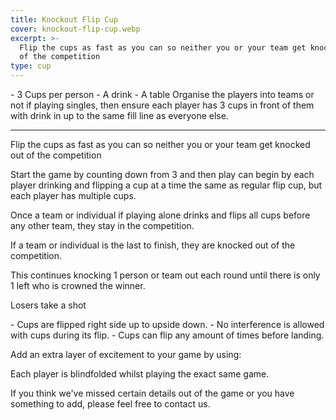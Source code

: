 ```yaml
---
title: Knockout Flip Cup
cover: knockout-flip-cup.webp
excerpt: >-
  Flip the cups as fast as you can so neither you or your team get knocked out
  of the competition
type: cup
---
```


<GameHero
  cover="/BeerGoggleGames/images/knockout-flip-cup.webp"
  alt="Knockout Flip Cup"
/>

<GameSection title="Equipment" icon="/BeerGoggleGames/images/liquor.webp">
-   3 Cups per person
-   A drink
-   A table
</GameSection>

<GameSection title="Setup" icon="/BeerGoggleGames/images/settings.webp">
Organise the players into teams or not if playing singles, then ensure each player has 3 cups in front of them with drink in up to the same fill line as everyone else.

* * *
</GameSection>

<GameSection title="Aim of the Game" icon="/BeerGoggleGames/images/target.webp">
<p>Flip the cups as fast as you can so neither you or your team get knocked out of the competition</p>
</GameSection>

<GameSection title="How to Play" icon="/BeerGoggleGames/images/question.webp">
Start the game by counting down from 3 and then play can begin by each player drinking and flipping a cup at a time the same as regular flip cup, but each player has multiple cups.

Once a team or individual if playing alone drinks and flips all cups before any other team, they stay in the competition.

If a team or individual is the last to finish, they are knocked out of the competition.

This continues knocking 1 person or team out each round until there is only 1 left who is crowned the winner.

Losers take a shot
</GameSection>

<GameSection title="Rules" icon="/BeerGoggleGames/images/rules.webp">
-   Cups are flipped right side up to upside down.
-   No interference is allowed with cups during its flip.
-   Cups can flip any amount of times before landing.
</GameSection>

<GameSection title="Special Edition" icon="/BeerGoggleGames/images/special.webp">
<p>Add an extra layer of excitement to your game by using:</p>
</GameSection>

<GameSection title="**Flipping blind**" icon="/BeerGoggleGames/images/question.webp">
<p>Each player is blindfolded whilst playing the exact same game.</p>
</GameSection>

<ShareButtons title="Knockout Flip Cup" />

<FeedbackCard>
<p>If you think we've missed certain details out of the game or you have something to add, please feel free to contact us.</p>
</FeedbackCard>
